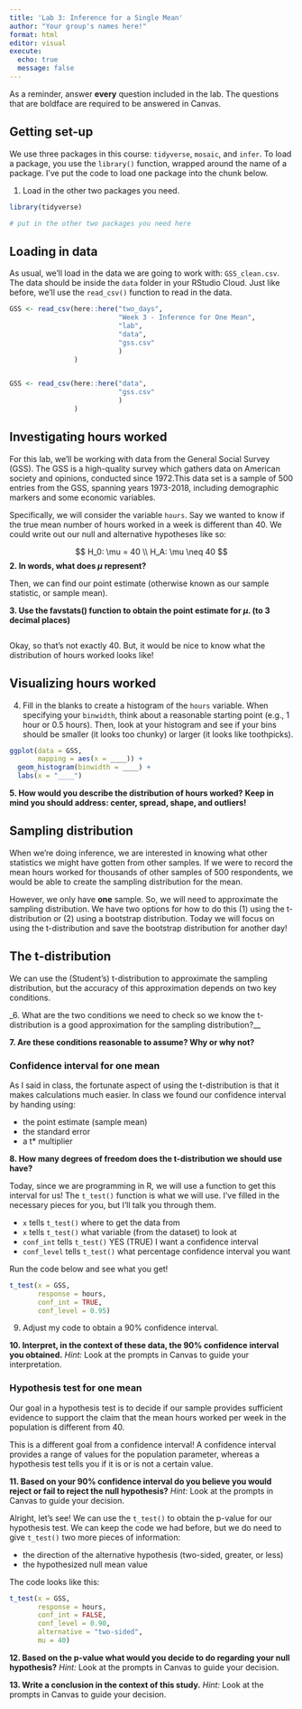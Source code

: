 ```yaml
---
title: 'Lab 3: Inference for a Single Mean'
author: "Your group's names here!"
format: html
editor: visual
execute: 
  echo: true
  message: false
---
```


As a reminder, answer **every** question included in the lab. The questions that are boldface are required to be answered in Canvas. 

## Getting set-up

We use three packages in this course: `tidyverse`, `mosaic`, and `infer`. To
load a package, you use the `library()` function, wrapped around the name of a
package. I've put the code to load one package into the chunk below. 

1. Load in the other two packages you need.

```r
library(tidyverse)

# put in the other two packages you need here


```

## Loading in data

As usual, we'll load in the data we are going to work with: `GSS_clean.csv`.
The data should be inside the `data` folder in your RStudio Cloud. Just like
before, we'll use the `read_csv()` function to read in the data. 

```r
GSS <- read_csv(here::here("two_days", 
                           "Week 3 - Inference for One Mean", 
                           "lab",
                           "data", 
                           "gss.csv"
                           )
                )


GSS <- read_csv(here::here("data", 
                           "gss.csv"
                           )
                )
```

## Investigating hours worked

For this lab, we'll be working with data from the General Social Survey (GSS). 
The GSS is a high-quality survey which gathers data on American society and
opinions, conducted since 1972.This data set is a sample of 500 entries from the
GSS, spanning years 1973-2018, including demographic markers and some economic
variables.

Specifically, we will consider the variable `hours`. Say we wanted to know if
the true mean number of hours worked in a week is different than 40. We could
write out our null and alternative hypotheses like so:

$$ 
H_0: \mu = 40 \\
H_A: \mu \neq 40
$$
__2. In words, what does $\mu$ represent?__



Then, we can find our point estimate (otherwise known as our sample statistic,
or sample mean). 

__3. Use the favstats() function to obtain the point estimate for $\mu$. (to 3 decimal places)__

```r

```

Okay, so that's not exactly 40. But, it would be nice to know what the
distribution of hours worked looks like! 

## Visualizing hours worked

4. Fill in the blanks to create a histogram of the `hours` variable. When
specifying your `binwidth`, think about a reasonable starting point (e.g., 1
hour or 0.5 hours). Then, look at your histogram and see if your bins should be
smaller (it looks too chunky) or larger (it looks like toothpicks). 

```r
ggplot(data = GSS, 
       mapping = aes(x = ____)) + 
  geom_histogram(binwidth = ____) + 
  labs(x = "____")
```

__5. How would you describe the distribution of hours worked?__
__Keep in mind you should address: center, spread, shape, and outliers!__


## Sampling distribution

When we're doing inference, we are interested in knowing what other statistics
we might have gotten from other samples. If we were to record the mean hours
worked for thousands of other samples of 500 respondents, we would be able to 
create the sampling distribution for the mean. 

However, we only have **one** sample. So, we will need to approximate the 
sampling distribution. We have two options for how to do this (1) using the 
t-distribution or (2) using a bootstrap distribution. Today we will focus on 
using the t-distribution and save the bootstrap distribution for another day!

## The t-distribution

We can use the (Student's) t-distribution to approximate the sampling
distribution, but the accuracy of this approximation depends on two key
conditions. 

_6. What are the two conditions we need to check so we know the t-distribution is a good approximation for the sampling distribution?__


__7. Are these conditions reasonable to assume? Why or why not?__


### Confidence interval for one mean

As I said in class, the fortunate aspect of using the t-distribution is that 
it makes calculations much easier. In class we found our confidence interval
by handing using:

- the point estimate (sample mean)
- the standard error 
- a t* multiplier

__8. How many degrees of freedom does the t-distribution we should use have?__


Today, since we are programming in R, we will use a function to get this 
interval for us! The `t_test()` function is what we will use. I've filled in the
necessary pieces for you, but I'll talk you through them. 

- `x` tells `t_test()` where to get the data from
- `x` tells `t_test()` what variable (from the dataset) to look at
- `conf_int` tells `t_test()` YES (TRUE) I want a confidence interval
- `conf_level` tells `t_test()` what percentage confidence interval you want

Run the code below and see what you get!

```r
t_test(x = GSS, 
       response = hours, 
       conf_int = TRUE, 
       conf_level = 0.95)
```

9. Adjust my code to obtain a 90% confidence interval.


**10. Interpret, in the context of these data, the 90% confidence interval you obtained.** 
*Hint:* Look at the prompts in Canvas to guide your interpretation. 


### Hypothesis test for one mean

Our goal in a hypothesis test is to decide if our sample provides sufficient evidence to support the claim that the mean hours worked per week in the population is different from 40. 

This is a different goal from a confidence interval! A confidence 
interval provides a range of values for the population parameter, 
whereas a hypothesis test tells you if it is or is not a certain value. 

**11. Based on your 90% confidence interval do you believe you would reject or fail to reject the null hypothesis?**
*Hint:* Look at the prompts in Canvas to guide your decision. 


Alright, let's see! We can use the `t_test()` to obtain the p-value for our
hypothesis test. We can keep the code we had before, but we do need to give `t_test()` two more pieces of information: 

- the direction of the alternative hypothesis (two-sided, greater, or less)
- the hypothesized null mean value

The code looks like this:

```r
t_test(x = GSS, 
       response = hours, 
       conf_int = FALSE, 
       conf_level = 0.90, 
       alternative = "two-sided", 
       mu = 40)
```


**12. Based on the p-value what would you decide to do regarding your null hypothesis?**
*Hint:* Look at the prompts in Canvas to guide your decision. 


**13. Write a conclusion in the context of this study.**
*Hint:* Look at the prompts in Canvas to guide your decision. 



